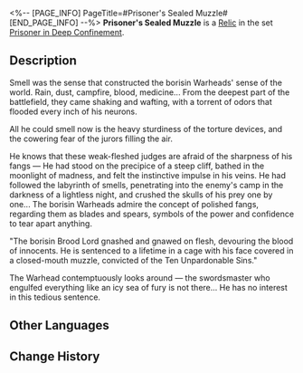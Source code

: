 <%-- [PAGE_INFO]
PageTitle=#Prisoner's Sealed Muzzle#
[END_PAGE_INFO] --%>
{{Relic Infobox
|id        = 61161
|image     = Item Prisoner's Sealed Muzzle.png{{subst:void|<!--$UPLOAD:<<SpriteOutput/RelicFigures/IconRelic_116_1.png>-<Item Prisoner's Sealed Muzzle.png>-<Relic Icons>>-->}}
|set       = Prisoner in Deep Confinement
|piece     = Head
|mentions  = 
}}
{{Description|A muzzle designed to tightly encage the captive's beastly visage, guarding against the feral fangs that yearn to inflict harm.}}
'''Prisoner's Sealed Muzzle''' is a [[Relic]] in the set [[Prisoner in Deep Confinement]].

==Description==
Smell was the sense that constructed the borisin Warheads' sense of the world. Rain, dust, campfire, blood, medicine... From the deepest part of the battlefield, they came shaking and wafting, with a torrent of odors that flooded every inch of his neurons.

All he could smell now is the heavy sturdiness of the torture devices, and the cowering fear of the jurors filling the air.

He knows that these weak-fleshed judges are afraid of the sharpness of his fangs &mdash; He had stood on the precipice of a steep cliff, bathed in the moonlight of madness, and felt the instinctive impulse in his veins. He had followed the labyrinth of smells, penetrating into the enemy's camp in the darkness of a lightless night, and crushed the skulls of his prey one by one... The borisin Warheads admire the concept of polished fangs, regarding them as blades and spears, symbols of the power and confidence to tear apart anything.

"The borisin Brood Lord gnashed and gnawed on flesh, devouring the blood of innocents. He is sentenced to a lifetime in a cage with his face covered in a closed-mouth muzzle, convicted of the Ten Unpardonable Sins."

The Warhead contemptuously looks around &mdash; the swordsmaster who engulfed everything like an icy sea of fury is not there... He has no interest in this tedious sentence.

==Other Languages==
{{Other Languages
|en   = Prisoner's Sealed Muzzle
|zhs  = 系囚的合啮拘笼
|zht  = 繫囚的合齧拘籠
|ja   = {{Rubi|囚人|しゅうじん}}の{{Rubi|獣面口輪|じゅうめんくちわ}}
|ko   = 죄수의 입마개
|es   = Bozal cerrado del prisionero
|fr   = Muselière de prisonnier
|ru   = Железный намордник пленника
|th   = Prisoner's Sealed Muzzle
|vi   = Lồng Chụp Miệng Tù Nhân
|de   = Maulkorb der Gefangenen
|id   = Prisoner's Sealed Muzzle
|pt   = Focinheira Selada do Prisioneiro
}}

==Change History==
{{Change History|1.5}}